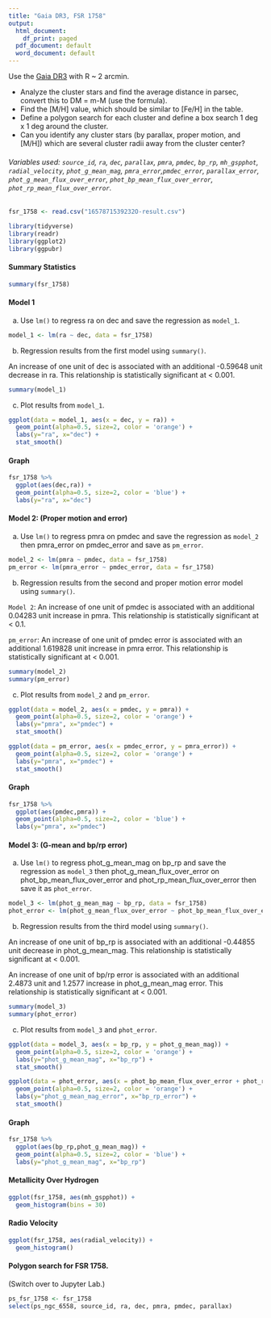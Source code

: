 ```yaml
---
title: "Gaia DR3, FSR 1758"
output:
  html_document:
    df_print: paged
  pdf_document: default
  word_document: default
---
```


Use the [Gaia DR3](https://www.cosmos.esa.int/web/gaia-users/archive/programmatic-access) with R ~ 2 arcmin.

* Analyze the cluster stars and find the average distance in parsec, convert this to DM = m-M (use the formula). 
* Find the [M/H] value, which should be similar to [Fe/H] in the table.  
* Define a polygon search for each cluster and define a box search 1 deg x 1 deg around the cluster. 
* Can you identify any cluster stars (by parallax, proper motion, and [M/H]) which are several cluster radii away from the cluster center?

###### Variables used: `source_id`, `ra`, `dec`, `parallax`, `pmra`, `pmdec`, `bp_rp`, `mh_gspphot`, `radial_velocity`, `phot_g_mean_mag`, `pmra_error`,`pmdec_error`, `parallax_error`, `phot_g_mean_flux_over_error`, `phot_bp_mean_flux_over_error`, `phot_rp_mean_flux_over_error`.



```r
fsr_1758 <- read.csv("1657871539232O-result.csv")
```

```r
library(tidyverse)
library(readr)
library(ggplot2)
library(ggpubr)
```

#### Summary Statistics 

```r
summary(fsr_1758)
```

#### Model 1

a. Use `lm()` to regress ra on dec and save the regression as `model_1`.

```r
model_1 <- lm(ra ~ dec, data = fsr_1758)
```

b. Regression results from the first model using `summary()`.

An increase of one unit of dec is associated with an additional -0.59648 unit decrease in ra. This relationship is statistically significant at < 0.001.

```r
summary(model_1)
```

c. Plot results from `model_1`.

```r
ggplot(data = model_1, aes(x = dec, y = ra)) +
  geom_point(alpha=0.5, size=2, color = 'orange') +
  labs(y="ra", x="dec") +
  stat_smooth()
```

#### Graph 

```r
fsr_1758 %>%
  ggplot(aes(dec,ra)) +
  geom_point(alpha=0.5, size=2, color = 'blue') +
  labs(y="ra", x="dec")
```

#### Model 2: (Proper motion and error)

a. Use `lm()` to regress pmra on pmdec and save the regression as `model_2` then pmra_error on pmdec_error and save as `pm_error`.

```r
model_2 <- lm(pmra ~ pmdec, data = fsr_1758)
pm_error <- lm(pmra_error ~ pmdec_error, data = fsr_1758)
```

b. Regression results from the second and proper motion error model using `summary()`.

`Model 2`: An increase of one unit of pmdec is associated with an additional 0.04283 unit increase in pmra. This relationship is statistically significant at < 0.1.

`pm_error`: An increase of one unit of pmdec error is associated with an additional 1.619828 unit increase in pmra error. This relationship is statistically significant at < 0.001.


```r
summary(model_2)
summary(pm_error)
```

c. Plot results from `model_2` and `pm_error`.

```r
ggplot(data = model_2, aes(x = pmdec, y = pmra)) +
  geom_point(alpha=0.5, size=2, color = 'orange') +
  labs(y="pmra", x="pmdec") +
  stat_smooth()

ggplot(data = pm_error, aes(x = pmdec_error, y = pmra_error)) +
  geom_point(alpha=0.5, size=2, color = 'orange') +
  labs(y="pmra", x="pmdec") +
  stat_smooth()
```

#### Graph 

```r
fsr_1758 %>%
  ggplot(aes(pmdec,pmra)) +
  geom_point(alpha=0.5, size=2, color = 'blue') +
  labs(y="pmra", x="pmdec") 
```

#### Model 3: (G-mean and bp/rp error)

a. Use `lm()` to regress phot_g_mean_mag on bp_rp and save the regression as `model_3` then phot_g_mean_flux_over_error on phot_bp_mean_flux_over_error and phot_rp_mean_flux_over_error then save it as `phot_error`.

```r
model_3 <- lm(phot_g_mean_mag ~ bp_rp, data = fsr_1758)
phot_error <- lm(phot_g_mean_flux_over_error ~ phot_bp_mean_flux_over_error + phot_rp_mean_flux_over_error, data = fsr_1758)
```

b. Regression results from the third model using `summary()`.

An increase of one unit of bp_rp is associated with an additional -0.44855 unit decrease in phot_g_mean_mag. This relationship is statistically significant at < 0.001.

An increase of one unit of bp/rp error is associated with an additional 2.4873 unit and 1.2577 increase in phot_g_mean_mag error. This relationship is statistically significant at < 0.001.


```r
summary(model_3)
summary(phot_error)
```

c. Plot results from `model_3` and `phot_error`.

```r
ggplot(data = model_3, aes(x = bp_rp, y = phot_g_mean_mag)) +
  geom_point(alpha=0.5, size=2, color = 'orange') +
  labs(y="phot_g_mean_mag", x="bp_rp") +
  stat_smooth()

ggplot(data = phot_error, aes(x = phot_bp_mean_flux_over_error + phot_rp_mean_flux_over_error, y = phot_g_mean_flux_over_error)) +
  geom_point(alpha=0.5, size=2, color = 'orange') +
  labs(y="phot_g_mean_mag_error", x="bp_rp_error") +
  stat_smooth()
```

#### Graph 

```r
fsr_1758 %>%
  ggplot(aes(bp_rp,phot_g_mean_mag)) +
  geom_point(alpha=0.5, size=2, color = 'blue') +
  labs(y="phot_g_mean_mag", x="bp_rp")
```

#### Metallicity Over Hydrogen

```r
ggplot(fsr_1758, aes(mh_gspphot)) +
  geom_histogram(bins = 30)
```


#### Radio Velocity

```r
ggplot(fsr_1758, aes(radial_velocity)) +
  geom_histogram()
```

#### Polygon search for FSR 1758.

(Switch over to Jupyter Lab.)

```r
ps_fsr_1758 <- fsr_1758 
select(ps_ngc_6558, source_id, ra, dec, pmra, pmdec, parallax)
```









